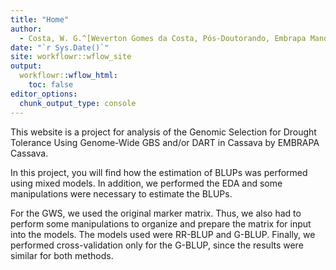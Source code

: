 ```yaml
---
title: "Home"
author: 
  - Costa, W. G.^[Weverton Gomes da Costa, Pós-Doutorando, Embrapa Mandioca e Fruticultura, wevertonufv@gmail.com]
date: "`r Sys.Date()`"
site: workflowr::wflow_site
output:
  workflowr::wflow_html:
    toc: false
editor_options:
  chunk_output_type: console
---
```


This website is a project for analysis of the Genomic Selection for Drought Tolerance Using Genome-Wide GBS and/or DART in Cassava by EMBRAPA Cassava.

In this project, you will find how the estimation of BLUPs was performed using mixed models. In addition, we performed the EDA and some manipulations were necessary to estimate the BLUPs.

For the GWS, we used the original marker matrix. Thus, we also had to perform some manipulations to organize and prepare the matrix for input into the models. The models used were RR-BLUP and G-BLUP. Finally, we performed cross-validation only for the G-BLUP, since the results were similar for both methods.
